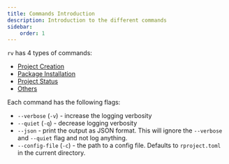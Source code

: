 ```yaml
---
title: Commands Introduction
description: Introduction to the different commands
sidebar:
    order: 1
---
```


`rv` has 4 types of commands:
* [Project Creation](../project_creation)
* [Package Installation](../package_installation)
* [Project Status](../project_status)
* [Others](../others)

Each command has the following flags:
* `--verbose` (`-v`) - increase the logging verbosity
* `--quiet` (`-q`) - decrease logging verbosity
* `--json` - print the output as JSON format. This will ignore the `--verbose` and `--quiet` flag and not log anything.
* `--config-file` (`-c`) - the path to a config file. Defaults to `rproject.toml` in the current directory.